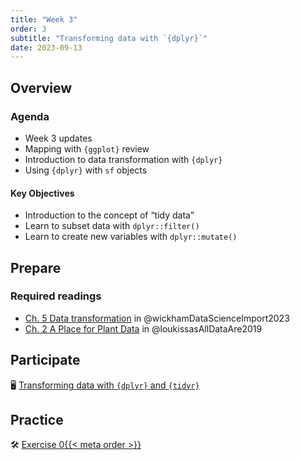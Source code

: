 ```yaml
---
title: "Week 3"
order: 3
subtitle: "Transforming data with `{dplyr}`"
date: 2023-09-13
---
```


## Overview

### Agenda

- Week 3 updates
- Mapping with `{ggplot}` review
- Introduction to data transformation with `{dplyr}`
- Using `{dplyr}` with `sf` objects

::: {.callout-note appearance="minimal" icon="true"}
#### Key Objectives

-   Introduction to the concept of "tidy data"
-   Learn to subset data with `dplyr::filter()`
-   Learn to create new variables with `dplyr::mutate()`
:::

## Prepare

### Required readings

-   [Ch. 5 Data transformation](https://r4ds.hadley.nz/data-transform) in @wickhamDataScienceImport2023
-   [Ch. 2 A Place for Plant Data](https://direct.mit.edu/books/oa-monograph/4323/chapter/181049/A-PLACE-FOR-PLANT-DATA) in @loukissasAllDataAre2019

## Participate

🖥️ [Transforming data with `{dplyr}` and `{tidyr}`](/slides/data-transformation.html)

## Practice

🛠️️ [Exercise 0{{< meta order >}}](../exercises/exercise_0{{< meta order >}}.html)
